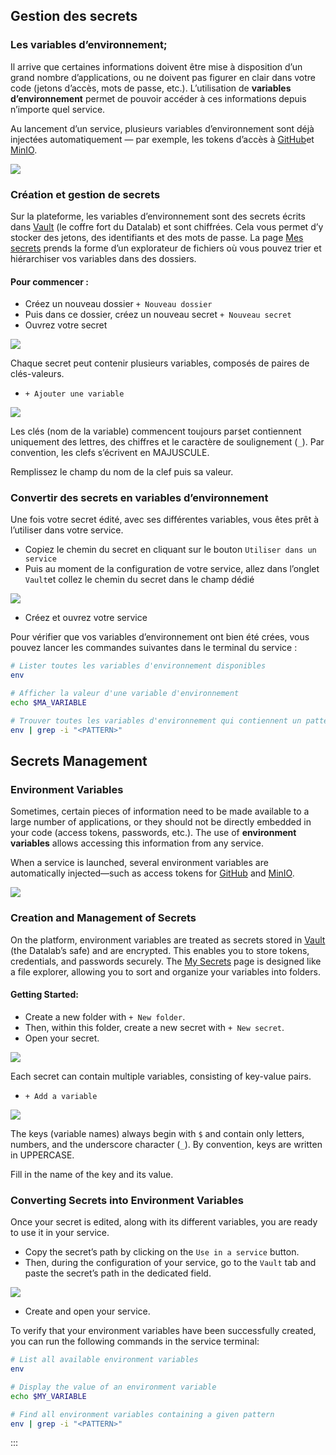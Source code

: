 ::: {.content-visible when-profile="fr"}

# Gestion des secrets

### Les variables d'environnement;

Il arrive que certaines informations doivent être mise à disposition d'un grand nombre d'applications, ou ne doivent pas figurer en clair dans votre code (jetons d'accès, mots de passe, etc.). L'utilisation de **variables d'environnement** permet de pouvoir accéder à ces informations depuis n'importe quel service.

Au lancement d'un service, plusieurs variables d'environnement sont déjà injectées automatiquement — par exemple, les tokens d'accès à [GitHub ](controle-de-version.md)et [MinIO](stockage-de-donnees.md).

![](img/secret.png)

### Création et gestion de secrets

Sur la plateforme, les variables d'environnement sont des secrets écrits dans [Vault](https://www.vaultproject.io) (le coffre fort du Datalab) et sont chiffrées. Cela vous permet d'y stocker des jetons, des identifiants et des mots de passe. La page [Mes secrets](https://datalab.sspcloud.fr/my-secrets/) prends la forme d'un explorateur de fichiers où vous pouvez trier et hiérarchiser vos variables dans des dossiers.

#### Pour commencer :

* Créez un nouveau dossier `+ Nouveau dossier`
* Puis dans ce dossier, créez un nouveau secret `+ Nouveau secret`
* Ouvrez votre secret&#x20;

![](img/toolbarsecret.png)

Chaque secret peut contenir plusieurs variables, composés de paires de clés-valeurs.

* &#x20;`+ Ajouter une variable`

![](img/secrettable.png)

::: {.callout-note}
Les clés (nom de la variable) commencent toujours par`$`et contiennent uniquement des lettres, des chiffres et le caractère de soulignement (`_`). Par convention, les clefs s'écrivent en MAJUSCULE.
:::

Remplissez le champ du nom de la clef puis sa valeur.

### Convertir des secrets en variables d'environnement

Une fois votre secret édité, avec ses différentes variables, vous êtes prêt à l'utiliser dans votre service.&#x20;

* Copiez le chemin du secret en cliquant sur le bouton `Utiliser dans un service`
* Puis au moment de la configuration de votre service, allez dans l'onglet `Vault`et collez le chemin du secret dans le champ dédié

![](img/secret-config.png)

* Créez et ouvrez votre service

Pour vérifier que vos variables d'environnement ont bien été crées, vous pouvez lancer les commandes suivantes dans le terminal du service :

```bash
# Lister toutes les variables d'environnement disponibles
env 

# Afficher la valeur d'une variable d'environnement
echo $MA_VARIABLE 

# Trouver toutes les variables d'environnement qui contiennent un pattern donné
env | grep -i "<PATTERN>"
```

:::







::: {.content-visible when-profile="en"}

# Secrets Management

### Environment Variables

Sometimes, certain pieces of information need to be made available to a large number of applications, or they should not be directly embedded in your code (access tokens, passwords, etc.). The use of **environment variables** allows accessing this information from any service.

When a service is launched, several environment variables are automatically injected—such as access tokens for [GitHub](version-control.md) and [MinIO](data-storage.md).

![](img/secret.png)

### Creation and Management of Secrets

On the platform, environment variables are treated as secrets stored in [Vault](https://www.vaultproject.io) (the Datalab's safe) and are encrypted. This enables you to store tokens, credentials, and passwords securely. The [My Secrets](https://datalab.sspcloud.fr/my-secrets/) page is designed like a file explorer, allowing you to sort and organize your variables into folders.

#### Getting Started:

* Create a new folder with `+ New folder`.
* Then, within this folder, create a new secret with `+ New secret`.
* Open your secret.

![](img/toolbarsecret.png)

Each secret can contain multiple variables, consisting of key-value pairs.

* `+ Add a variable`

![](img/secrettable.png)

::: {.callout-note}
The keys (variable names) always begin with `$` and contain only letters, numbers, and the underscore character (`_`). By convention, keys are written in UPPERCASE.
:::

Fill in the name of the key and its value.

### Converting Secrets into Environment Variables

Once your secret is edited, along with its different variables, you are ready to use it in your service.

* Copy the secret's path by clicking on the `Use in a service` button.
* Then, during the configuration of your service, go to the `Vault` tab and paste the secret's path in the dedicated field.

![](img/secret-config.png)

* Create and open your service.

To verify that your environment variables have been successfully created, you can run the following commands in the service terminal:

```bash
# List all available environment variables
env

# Display the value of an environment variable
echo $MY_VARIABLE

# Find all environment variables containing a given pattern
env | grep -i "<PATTERN>"
```

:::

:::